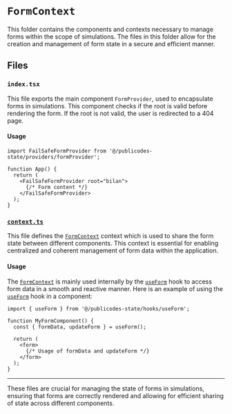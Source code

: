 # `FormContext`

This folder contains the components and contexts necessary to manage forms within the scope of simulations. The files in this folder allow for the creation and management of form state in a secure and efficient manner.

## Files

### `index.tsx`

This file exports the main component `FormProvider`, used to encapsulate forms in simulations. This component checks if the root is valid before rendering the form. If the root is not valid, the user is redirected to a 404 page.

#### Usage

```tsx
import FailSafeFormProvider from '@/publicodes-state/providers/formProvider';

function App() {
  return (
    <FailSafeFormProvider root="bilan">
      {/* Form content */}
    </FailSafeFormProvider>
  );
}
```

### [`context.ts`](command:_github.copilot.openSymbolFromReferences?%5B%22context.ts%22%2C%5B%7B%22uri%22%3A%7B%22%24mid%22%3A1%2C%22fsPath%22%3A%22%2FUsers%2Fbenjaminarias%2FDocuments%2FGitHub%2Fnosgestesclimat-site-nextjs%2Fdocumentation%2Fdocs%2Fpublicodes-state%2Fcontexts%2FFormContext.mdx%22%2C%22external%22%3A%22file%3A%2F%2F%2FUsers%2Fbenjaminarias%2FDocuments%2FGitHub%2Fnosgestesclimat-site-nextjs%2Fdocumentation%2Fdocs%2Fpublicodes-state%2Fcontexts%2FFormContext.mdx%22%2C%22path%22%3A%22%2FUsers%2Fbenjaminarias%2FDocuments%2FGitHub%2Fnosgestesclimat-site-nextjs%2Fdocumentation%2Fdocs%2Fpublicodes-state%2Fcontexts%2FFormContext.mdx%22%2C%22scheme%22%3A%22file%22%7D%2C%22pos%22%3A%7B%22line%22%3A24%2C%22character%22%3A5%7D%7D%5D%5D "Go to definition")

This file defines the [`FormContext`](command:_github.copilot.openSymbolFromReferences?%5B%22formContext%22%2C%5B%7B%22uri%22%3A%7B%22%24mid%22%3A1%2C%22fsPath%22%3A%22%2FUsers%2Fbenjaminarias%2FDocuments%2FGitHub%2Fnosgestesclimat-site-nextjs%2Fdocumentation%2Fdocs%2Fpublicodes-state%2Fcontexts%2FFormContext.mdx%22%2C%22external%22%3A%22file%3A%2F%2F%2FUsers%2Fbenjaminarias%2FDocuments%2FGitHub%2Fnosgestesclimat-site-nextjs%2Fdocumentation%2Fdocs%2Fpublicodes-state%2Fcontexts%2FFormContext.mdx%22%2C%22path%22%3A%22%2FUsers%2Fbenjaminarias%2FDocuments%2FGitHub%2Fnosgestesclimat-site-nextjs%2Fdocumentation%2Fdocs%2Fpublicodes-state%2Fcontexts%2FFormContext.mdx%22%2C%22scheme%22%3A%22file%22%7D%2C%22pos%22%3A%7B%22line%22%3A26%2C%22character%22%3A32%7D%7D%5D%5D "Go to definition") context which is used to share the form state between different components. This context is essential for enabling centralized and coherent management of form data within the application.

#### Usage

The [`FormContext`](command:_github.copilot.openSymbolFromReferences?%5B%22formContext%22%2C%5B%7B%22uri%22%3A%7B%22%24mid%22%3A1%2C%22fsPath%22%3A%22%2FUsers%2Fbenjaminarias%2FDocuments%2FGitHub%2Fnosgestesclimat-site-nextjs%2Fdocumentation%2Fdocs%2Fpublicodes-state%2Fcontexts%2FFormContext.mdx%22%2C%22external%22%3A%22file%3A%2F%2F%2FUsers%2Fbenjaminarias%2FDocuments%2FGitHub%2Fnosgestesclimat-site-nextjs%2Fdocumentation%2Fdocs%2Fpublicodes-state%2Fcontexts%2FFormContext.mdx%22%2C%22path%22%3A%22%2FUsers%2Fbenjaminarias%2FDocuments%2FGitHub%2Fnosgestesclimat-site-nextjs%2Fdocumentation%2Fdocs%2Fpublicodes-state%2Fcontexts%2FFormContext.mdx%22%2C%22scheme%22%3A%22file%22%7D%2C%22pos%22%3A%7B%22line%22%3A26%2C%22character%22%3A32%7D%7D%5D%5D "Go to definition") is mainly used internally by the [`useForm`](command:_github.copilot.openSymbolFromReferences?%5B%22useForm%22%2C%5B%7B%22uri%22%3A%7B%22%24mid%22%3A1%2C%22fsPath%22%3A%22%2FUsers%2Fbenjaminarias%2FDocuments%2FGitHub%2Fnosgestesclimat-site-nextjs%2Fdocumentation%2Fdocs%2Fpublicodes-state%2Fcontexts%2FFormContext.mdx%22%2C%22external%22%3A%22file%3A%2F%2F%2FUsers%2Fbenjaminarias%2FDocuments%2FGitHub%2Fnosgestesclimat-site-nextjs%2Fdocumentation%2Fdocs%2Fpublicodes-state%2Fcontexts%2FFormContext.mdx%22%2C%22path%22%3A%22%2FUsers%2Fbenjaminarias%2FDocuments%2FGitHub%2Fnosgestesclimat-site-nextjs%2Fdocumentation%2Fdocs%2Fpublicodes-state%2Fcontexts%2FFormContext.mdx%22%2C%22scheme%22%3A%22file%22%7D%2C%22pos%22%3A%7B%22line%22%3A30%2C%22character%22%3A77%7D%7D%5D%5D "Go to definition") hook to access form data in a smooth and reactive manner. Here is an example of using the [`useForm`](command:_github.copilot.openSymbolFromReferences?%5B%22useForm%22%2C%5B%7B%22uri%22%3A%7B%22%24mid%22%3A1%2C%22fsPath%22%3A%22%2FUsers%2Fbenjaminarias%2FDocuments%2FGitHub%2Fnosgestesclimat-site-nextjs%2Fdocumentation%2Fdocs%2Fpublicodes-state%2Fcontexts%2FFormContext.mdx%22%2C%22external%22%3A%22file%3A%2F%2F%2FUsers%2Fbenjaminarias%2FDocuments%2FGitHub%2Fnosgestesclimat-site-nextjs%2Fdocumentation%2Fdocs%2Fpublicodes-state%2Fcontexts%2FFormContext.mdx%22%2C%22path%22%3A%22%2FUsers%2Fbenjaminarias%2FDocuments%2FGitHub%2Fnosgestesclimat-site-nextjs%2Fdocumentation%2Fdocs%2Fpublicodes-state%2Fcontexts%2FFormContext.mdx%22%2C%22scheme%22%3A%22file%22%7D%2C%22pos%22%3A%7B%22line%22%3A30%2C%22character%22%3A77%7D%7D%5D%5D "Go to definition") hook in a component:

```tsx
import { useForm } from '@/publicodes-state/hooks/useForm';

function MyFormComponent() {
  const { formData, updateForm } = useForm();

  return (
    <form>
      {/* Usage of formData and updateForm */}
    </form>
  );
}
```

---

These files are crucial for managing the state of forms in simulations, ensuring that forms are correctly rendered and allowing for efficient sharing of state across different components.
